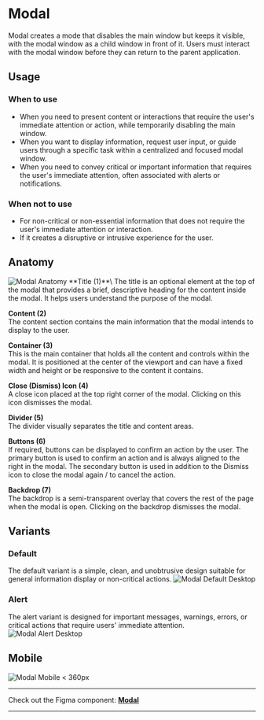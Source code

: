 



<Meta of={ModalStories} />

# Modal
Modal creates a mode that disables the main window but keeps it visible, with the modal window as a child window in front of it. Users must interact with the modal window before they can return to the parent application.

## Usage

### When to use
- When you need to present content or interactions that require the user's immediate attention or action, while temporarily disabling the main window.
- When you want to display information, request user input, or guide users through a specific task within a centralized and focused modal window.
- When you need to convey critical or important information that requires the user's immediate attention, often associated with alerts or notifications.

### When not to use
- For non-critical or non-essential information that does not require the user's immediate attention or interaction. 
- If it creates a disruptive or intrusive experience for the user. 

## Anatomy
<img src={ModalAnatomy} alt="Modal Anatomy" />
**Title (1)**\
The title is an optional element at the top of the modal that provides a brief, descriptive heading for the content inside the modal. It helps users understand the purpose of the modal.


**Content (2)**\
The content section contains the main information that the modal intends to display to the user.


**Container (3)**\
This is the main container that holds all the content and controls within the modal. It is positioned at the center of the viewport and can have a fixed width and height or be responsive to the content it contains.


**Close (Dismiss) Icon (4)**\
A close icon placed at the top right corner of the modal. Clicking on this icon dismisses the modal.


**Divider (5)**\
The divider visually separates the title and content areas.


**Buttons (6)**\
If required, buttons can be displayed to confirm an action by the user. The primary button is used to confirm an action and is always aligned to the right in the modal. The secondary button is used in addition to the Dismiss icon to close the modal again / to cancel the action.


**Backdrop (7)**\
The backdrop is a semi-transparent overlay that covers the rest of the page when the modal is open. Clicking on the backdrop dismisses the modal.


## Variants

### Default
The default variant is a simple, clean, and unobtrusive design suitable for general information display or non-critical actions.
<img src={ModalDefaultDesktop} alt="Modal Default Desktop" />

### Alert
The alert variant is designed for important messages, warnings, errors, or critical actions that require users' immediate attention.
<img src={ModalAlertDesktop} alt="Modal Alert Desktop" />

## Mobile
<img src={ModalMobile360} alt="Modal Mobile < 360px" />


***
Check out the Figma component: **[Modal](https://www.figma.com/file/zPvPwPgb4EsYFXKC2nhzSG/Infineon-DDS-%7C-Main?type=design&node-id=16494-9986&mode=design&t=k6JOreKyD9Qj9cKN-4)**
***
